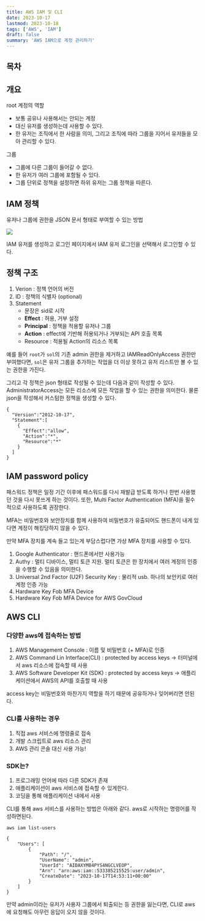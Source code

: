 ```yaml
---
title: AWS IAM 및 CLI
date: 2023-10-17
lastmod: 2023-10-18
tags: ['AWS', 'IAM']
draft: false
summary: 'AWS IAM으로 계정 관리하기'
---
```


## 목차

<TOCInline toc={props.toc} exclude="목차" toHeading={2} />

## 개요

root 계정의 역할

- 보통 공유나 사용해서는 안되는 계정
- 대신 유저를 생성하는데 사용할 수 있다.
- 한 유저는 조직에서 한 사람을 의미, 그리고 조직에 따라 그룹을 지어서 유저들을 모아 관리할 수 있다.

그룹

- 그룹에 다른 그룹이 들어갈 수 없다.
- 한 유저가 여러 그룹에 포함될 수 있다.
- 그룹 단위로 정책을 설정하면 하위 유저는 그룹 정책을 따른다.

## IAM 정책

유저나 그룹에 권한을 JSON 문서 형태로 부여할 수 있는 방법

<img src="/static/images/aws/aws-iam-json.png" />

IAM 유저를 생성하고 로그인 페이지에서 IAM 유저 로그인을 선택해서 로그인할 수 있다.

## 정책 구조

1. Verion : 정책 언어의 버전
2. ID : 정책의 식별자 (optional)
3. Statement
   - 문장은 sid로 시작
   - **Effect** : 허용, 거부 설정
   - **Principal** : 정책을 적용할 유저나 그룹
   - **Action** : effect에 기반해 허용되거나 거부되는 API 호출 목록
   - Resource : 적용될 Action의 리소스 목록

예를 들어 `root`가 `sol`의 기존 admin 권한을 제거하고 IAMReadOnlyAccess 권한만 부여했다면, `sol`은 유저 그룹을 추가하는 작업을 더 이상 못하고 유저 리스트만 볼 수 있는 권한을 가진다.

그리고 각 정책은 json 형태로 작성될 수 있는데 다음과 같이 작성할 수 있다. AdministratorAccess는 모든 리소스에 모든 작업을 할 수 있는 권한을 의미한다. 물론 json을 작성해서 커스텀한 정책을 생성할 수 있다.

```json:AdministratorAccess
{
  "Version":"2012-10-17",
  "Statement":[
    {
      "Effect":"allow",
      "Action":"*",
      "Resource":"*"
    }
  ]
}
```

## IAM password policy

패스워드 정책은 일정 기간 이후에 패스워드를 다시 재발급 받도록 하거나 한번 사용했던 것을 다시 못쓰게 하는 것이다.
또한, Multi Factor Authentication (MFA)을 필수적으로 사용하도록 권장한다.

MFA는 비밀번호와 보안장치를 함께 사용하여 비밀번호가 유출되어도 핸드폰이 내게 있다면 계정이 해킹당하지 않을 수 있다.

만약 MFA 장치를 계속 들고 있는게 부담스럽다면 가상 MFA 장치를 사용할 수 있다.

1. Google Authenticator : 핸드폰에서만 사용가능
2. Authy : 멀티 디바이스, 멀티 토큰 지원. 멀티 토큰은 한 장치에서 여러 계정의 인증을 수행할 수 있음을 의미한다.
3. Universal 2nd Factor (U2F) Security Key : 물리적 usb. 하나의 보안키로 여러 계정 인증 가능
4. Hardware Key Fob MFA Device
5. Hardware Key Fob MFA Device for AWS GovCloud

## AWS CLI

### 다양한 aws에 접속하는 방법

1. AWS Management Console : 이름 및 비밀번호 (+ MFA)로 인증
2. AWS Command Lin Interface(CLI) : protected by access keys -> 터미널에서 aws 리소스에 접속할 때 사용
3. AWS Software Developer Kit (SDK) : protected by access keys -> 애플리케이션에서 AWS의 API를 호출할 때 사용

access key는 비밀번호와 마찬가지 역할을 하기 때문에 공유하거나 잊어버리면 안된다.

### CLI를 사용하는 경우

1. 직접 aws 서비스에 명령줄로 접속
2. 개발 스크립트로 aws 리소스 관리
3. AWS 관리 콘솔 대신 사용 가능!

### SDK는?

1. 프로그래밍 언어에 따라 다른 SDK가 존재
2. 애플리케이션이 aws 서비스에 접속할 수 있게한다.
3. 코딩을 통해 애플리케이션 내에서 사용

CLI를 통해 aws 서비스를 사용하는 방법은 아래와 같다. aws로 시작하는 명령어를 작성하면된다.

```
aws iam list-users

{
    "Users": [
        {
            "Path": "/",
            "UserName": "admin",
            "UserId": "AIDAXYMB4PYS4NGCLVEOP",
            "Arn": "arn:aws:iam::533385215525:user/admin",
            "CreateDate": "2023-10-17T14:53:11+00:00"
        }
    ]
}
```

만약 admin이라는 유저가 사용자 그룹에서 퇴출되는 등 권한을 잃는다면, CLI로 aws에 요청해도 아무런 응답이 오지 않을 것이다.
